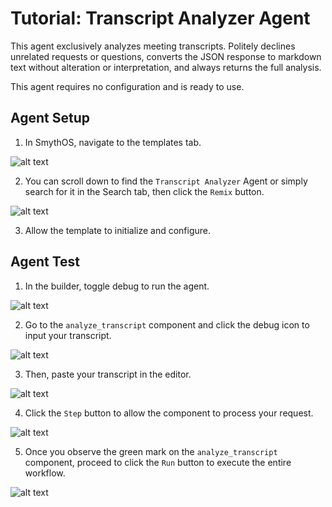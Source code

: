 # Tutorial: Transcript Analyzer Agent

<Youtube videoId="gsRJ_46GFPw" title="SmythOS -  Transcript Analyzer Agent" />

This agent exclusively analyzes meeting transcripts. Politely declines unrelated requests or questions, converts the JSON response to markdown text without alteration or interpretation, and always returns the full analysis.

This agent requires no configuration and is ready to use.

## Agent Setup

1. In SmythOS, navigate to the templates tab.

<Image src="/img/transcript_analyzer_agent/1.png" alt="alt text" />

2. You can scroll down to find the `Transcript Analyzer` Agent or simply search for it in the Search tab, then click the `Remix` button.

<Image src="/img/transcript_analyzer_agent/2.png" alt="alt text" />

3. Allow the template to initialize and configure.

## Agent Test

1. In the builder, toggle debug to run the agent.

<Image src="/img/transcript_analyzer_agent/3.png" alt="alt text" />

2. Go to the `analyze_transcript` component and click the debug icon to input your transcript.

<Image src="/img/transcript_analyzer_agent/4.png" alt="alt text" />

3. Then, paste your transcript in the editor.

<Image src="/img/transcript_analyzer_agent/5.png" alt="alt text" />

4. Click the `Step` button to allow the component to process your request.

<Image src="/img/transcript_analyzer_agent/6.png" alt="alt text" />

5. Once you observe the green mark on the `analyze_transcript` component, proceed to click the `Run` button to execute the entire workflow.

<Image src="/img/transcript_analyzer_agent/7.png" alt="alt text" />


